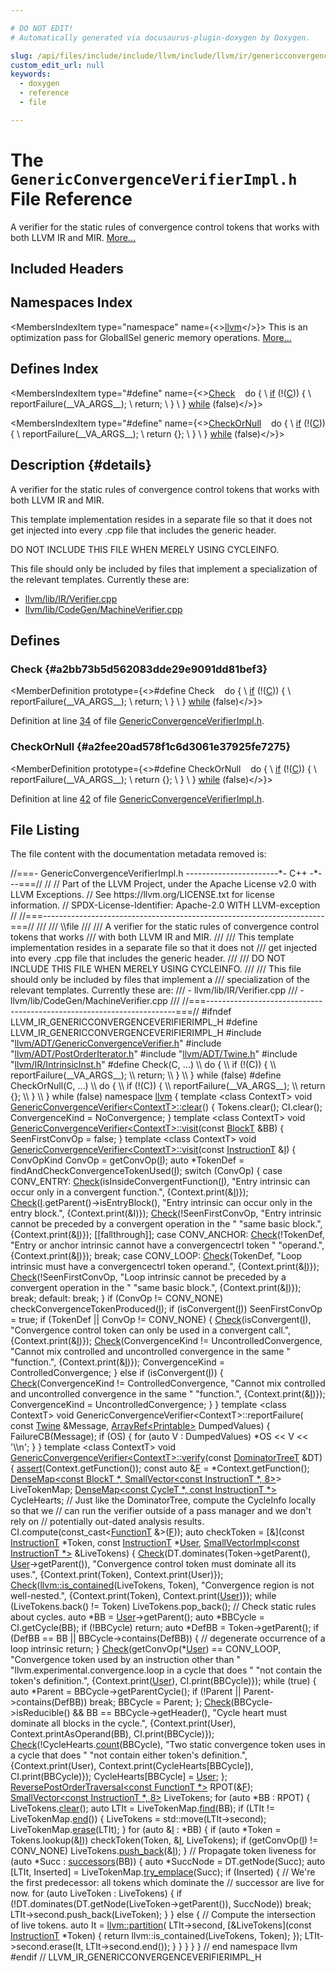 ```yaml
---

# DO NOT EDIT!
# Automatically generated via docusaurus-plugin-doxygen by Doxygen.

slug: /api/files/include/include/llvm/include/llvm/ir/genericconvergenceverifierimpl-h
custom_edit_url: null
keywords:
  - doxygen
  - reference
  - file

---
```





# The `GenericConvergenceVerifierImpl.h` File Reference

<DoxygenPage pluginConfig={pluginConfig}>

A verifier for the static rules of convergence control tokens that works with both LLVM IR and MIR. <a href="#details">More...</a>

## Included Headers

<IncludesList>
<IncludesListItem
  filePath="llvm/ADT/GenericConvergenceVerifier.h"
  permalink="/docs/api/files/include/include/llvm/include/llvm/adt/genericconvergenceverifier-h"
  isLocal="true" />
<IncludesListItem
  filePath="llvm/ADT/PostOrderIterator.h"
  permalink="/docs/api/files/include/include/llvm/include/llvm/adt/postorderiterator-h"
  isLocal="true" />
<IncludesListItem
  filePath="llvm/ADT/Twine.h"
  permalink="/docs/api/files/include/include/llvm/include/llvm/adt/twine-h"
  isLocal="true" />
<IncludesListItem
  filePath="llvm/IR/IntrinsicInst.h"
  permalink="/docs/api/files/include/include/llvm/include/llvm/ir/intrinsicinst-h"
  isLocal="true" />
</IncludesList>

## Namespaces Index

<MembersIndex>

<MembersIndexItem
  type="namespace"
  name={<><a href="/docs/api/namespaces/llvm">llvm</a></>}>
This is an optimization pass for GlobalISel generic memory operations. <a href="/docs/api/namespaces/llvm/#details">More...</a>
</MembersIndexItem>

</MembersIndex>

## Defines Index

<MembersIndex>

<MembersIndexItem
  type="#define"
  name={<><a href="#a2bb73b5d562083dde29e9091dd81bef3">Check</a>&nbsp;&nbsp;&nbsp;  do &#123;                                                                         \\
    <a href="/docs/api/files/lib/lib/passes/passbuilderbindings-cpp/#acdfbcf188e2d4a80837e89de2ccdffab">if</a> (!(<a href="/docs/api/files/lib/lib/ir/builtingcs-cpp/#a1960c14773241d6a238d2db593abe552">C</a>)) &#123;                                                                \\
      reportFailure(&#95;&#95;VA&#95;ARGS&#95;&#95;);                                              \\
      return;                                                                  \\
    &#125;                                                                          \\
  &#125; <a href="/docs/api/files/lib/lib/target/lib/target/nvptx/nvvmreflect-cpp/#a503c0214540e80733c0a0c53c067e6ee">while</a> (false)</>}>
</MembersIndexItem>

<MembersIndexItem
  type="#define"
  name={<><a href="#a2fee20ad578f1c6d3061e37925fe7275">CheckOrNull</a>&nbsp;&nbsp;&nbsp;  do &#123;                                                                         \\
    <a href="/docs/api/files/lib/lib/passes/passbuilderbindings-cpp/#acdfbcf188e2d4a80837e89de2ccdffab">if</a> (!(<a href="/docs/api/files/lib/lib/ir/builtingcs-cpp/#a1960c14773241d6a238d2db593abe552">C</a>)) &#123;                                                                \\
      reportFailure(&#95;&#95;VA&#95;ARGS&#95;&#95;);                                              \\
      return &#123;&#125;;                                                               \\
    &#125;                                                                          \\
  &#125; <a href="/docs/api/files/lib/lib/target/lib/target/nvptx/nvvmreflect-cpp/#a503c0214540e80733c0a0c53c067e6ee">while</a> (false)</>}>
</MembersIndexItem>

</MembersIndex>

## Description {#details}

A verifier for the static rules of convergence control tokens that works with both LLVM IR and MIR.

This template implementation resides in a separate file so that it does not get injected into every .cpp file that includes the generic header.

DO NOT INCLUDE THIS FILE WHEN MERELY USING CYCLEINFO.

This file should only be included by files that implement a specialization of the relevant templates. Currently these are:
<ul>
<li><a href="/docs/api/files/lib/lib/ir/verifier-cpp">llvm/lib/IR/Verifier.cpp</a></li>
<li><a href="/docs/api/files/lib/lib/codegen/machineverifier-cpp">llvm/lib/CodeGen/MachineVerifier.cpp</a></li>
</ul>

<SectionDefinition>

## Defines

### Check {#a2bb73b5d562083dde29e9091dd81bef3}

<MemberDefinition
  prototype={<>#define Check&nbsp;&nbsp;&nbsp;  do &#123;                                                                         \\
    <a href="/docs/api/files/lib/lib/passes/passbuilderbindings-cpp/#acdfbcf188e2d4a80837e89de2ccdffab">if</a> (!(<a href="/docs/api/files/lib/lib/ir/builtingcs-cpp/#a1960c14773241d6a238d2db593abe552">C</a>)) &#123;                                                                \\
      reportFailure(&#95;&#95;VA&#95;ARGS&#95;&#95;);                                              \\
      return;                                                                  \\
    &#125;                                                                          \\
  &#125; <a href="/docs/api/files/lib/lib/target/lib/target/nvptx/nvvmreflect-cpp/#a503c0214540e80733c0a0c53c067e6ee">while</a> (false)</>}>

Definition at line <a href="#l00034">34</a> of file <a href="/docs/api/files/include/include/llvm/include/llvm/ir/genericconvergenceverifierimpl-h">GenericConvergenceVerifierImpl.h</a>.
</MemberDefinition>

### CheckOrNull {#a2fee20ad578f1c6d3061e37925fe7275}

<MemberDefinition
  prototype={<>#define CheckOrNull&nbsp;&nbsp;&nbsp;  do &#123;                                                                         \\
    <a href="/docs/api/files/lib/lib/passes/passbuilderbindings-cpp/#acdfbcf188e2d4a80837e89de2ccdffab">if</a> (!(<a href="/docs/api/files/lib/lib/ir/builtingcs-cpp/#a1960c14773241d6a238d2db593abe552">C</a>)) &#123;                                                                \\
      reportFailure(&#95;&#95;VA&#95;ARGS&#95;&#95;);                                              \\
      return &#123;&#125;;                                                               \\
    &#125;                                                                          \\
  &#125; <a href="/docs/api/files/lib/lib/target/lib/target/nvptx/nvvmreflect-cpp/#a503c0214540e80733c0a0c53c067e6ee">while</a> (false)</>}>

Definition at line <a href="#l00042">42</a> of file <a href="/docs/api/files/include/include/llvm/include/llvm/ir/genericconvergenceverifierimpl-h">GenericConvergenceVerifierImpl.h</a>.
</MemberDefinition>

</SectionDefinition>

## File Listing

The file content with the documentation metadata removed is:

<ProgramListing>

<Link id="l00001" /><CodeLine lineNumber="1"><Highlight kind="comment">//===- GenericConvergenceVerifierImpl.h -----------------------&#42;- C++ -&#42;---===//</Highlight><Highlight kind="normal"></Highlight></CodeLine>
<Link id="l00002" /><CodeLine lineNumber="2"><Highlight kind="normal"></Highlight><Highlight kind="comment">//</Highlight><Highlight kind="normal"></Highlight></CodeLine>
<Link id="l00003" /><CodeLine lineNumber="3"><Highlight kind="normal"></Highlight><Highlight kind="comment">// Part of the LLVM Project, under the Apache License v2.0 with LLVM Exceptions.</Highlight><Highlight kind="normal"></Highlight></CodeLine>
<Link id="l00004" /><CodeLine lineNumber="4"><Highlight kind="normal"></Highlight><Highlight kind="comment">// See https://llvm.org/LICENSE.txt for license information.</Highlight><Highlight kind="normal"></Highlight></CodeLine>
<Link id="l00005" /><CodeLine lineNumber="5"><Highlight kind="normal"></Highlight><Highlight kind="comment">// SPDX-License-Identifier: Apache-2.0 WITH LLVM-exception</Highlight><Highlight kind="normal"></Highlight></CodeLine>
<Link id="l00006" /><CodeLine lineNumber="6"><Highlight kind="normal"></Highlight><Highlight kind="comment">//</Highlight><Highlight kind="normal"></Highlight></CodeLine>
<Link id="l00007" /><CodeLine lineNumber="7"><Highlight kind="normal"></Highlight><Highlight kind="comment">//===----------------------------------------------------------------------===//</Highlight><Highlight kind="comment"></Highlight></CodeLine>
<Link id="l00008" /><CodeLine lineNumber="8"><Highlight kind="comment">///</Highlight></CodeLine>
<Link id="l00009" /><CodeLine lineNumber="9"><Highlight kind="comment">/// \\file</Highlight></CodeLine>
<Link id="l00010" /><CodeLine lineNumber="10"><Highlight kind="comment">///</Highlight></CodeLine>
<Link id="l00011" /><CodeLine lineNumber="11"><Highlight kind="comment">/// A verifier for the static rules of convergence control tokens that works</Highlight></CodeLine>
<Link id="l00012" /><CodeLine lineNumber="12"><Highlight kind="comment">/// with both LLVM IR and MIR.</Highlight></CodeLine>
<Link id="l00013" /><CodeLine lineNumber="13"><Highlight kind="comment">///</Highlight></CodeLine>
<Link id="l00014" /><CodeLine lineNumber="14"><Highlight kind="comment">/// This template implementation resides in a separate file so that it does not</Highlight></CodeLine>
<Link id="l00015" /><CodeLine lineNumber="15"><Highlight kind="comment">/// get injected into every .cpp file that includes the generic header.</Highlight></CodeLine>
<Link id="l00016" /><CodeLine lineNumber="16"><Highlight kind="comment">///</Highlight></CodeLine>
<Link id="l00017" /><CodeLine lineNumber="17"><Highlight kind="comment">/// DO NOT INCLUDE THIS FILE WHEN MERELY USING CYCLEINFO.</Highlight></CodeLine>
<Link id="l00018" /><CodeLine lineNumber="18"><Highlight kind="comment">///</Highlight></CodeLine>
<Link id="l00019" /><CodeLine lineNumber="19"><Highlight kind="comment">/// This file should only be included by files that implement a</Highlight></CodeLine>
<Link id="l00020" /><CodeLine lineNumber="20"><Highlight kind="comment">/// specialization of the relevant templates. Currently these are:</Highlight></CodeLine>
<Link id="l00021" /><CodeLine lineNumber="21"><Highlight kind="comment">/// - llvm/lib/IR/Verifier.cpp</Highlight></CodeLine>
<Link id="l00022" /><CodeLine lineNumber="22"><Highlight kind="comment">/// - llvm/lib/CodeGen/MachineVerifier.cpp</Highlight></CodeLine>
<Link id="l00023" /><CodeLine lineNumber="23"><Highlight kind="comment">///</Highlight><Highlight kind="normal"></Highlight></CodeLine>
<Link id="l00024" /><CodeLine lineNumber="24"><Highlight kind="normal"></Highlight><Highlight kind="comment">//===----------------------------------------------------------------------===//</Highlight><Highlight kind="normal"></Highlight></CodeLine>
<Link id="l00025" /><CodeLine lineNumber="25"><Highlight kind="normal"></Highlight></CodeLine>
<Link id="l00026" /><CodeLine lineNumber="26"><Highlight kind="normal"></Highlight><Highlight kind="preprocessor">#ifndef LLVM&#95;IR&#95;GENERICCONVERGENCEVERIFIERIMPL&#95;H</Highlight><Highlight kind="normal"></Highlight></CodeLine>
<Link id="l00027" /><CodeLine lineNumber="27"><Highlight kind="normal"></Highlight><Highlight kind="preprocessor">#define LLVM&#95;IR&#95;GENERICCONVERGENCEVERIFIERIMPL&#95;H</Highlight><Highlight kind="normal"></Highlight></CodeLine>
<Link id="l00028" /><CodeLine lineNumber="28"><Highlight kind="normal"></Highlight></CodeLine>
<Link id="l00029" /><CodeLine lineNumber="29"><Highlight kind="normal"></Highlight><Highlight kind="preprocessor">#include &quot;<a href="/docs/api/files/include/include/llvm/include/llvm/adt/genericconvergenceverifier-h">llvm/ADT/GenericConvergenceVerifier.h</a>&quot;</Highlight><Highlight kind="normal"></Highlight></CodeLine>
<Link id="l00030" /><CodeLine lineNumber="30"><Highlight kind="normal"></Highlight><Highlight kind="preprocessor">#include &quot;<a href="/docs/api/files/include/include/llvm/include/llvm/adt/postorderiterator-h">llvm/ADT/PostOrderIterator.h</a>&quot;</Highlight><Highlight kind="normal"></Highlight></CodeLine>
<Link id="l00031" /><CodeLine lineNumber="31"><Highlight kind="normal"></Highlight><Highlight kind="preprocessor">#include &quot;<a href="/docs/api/files/include/include/llvm/include/llvm/adt/twine-h">llvm/ADT/Twine.h</a>&quot;</Highlight><Highlight kind="normal"></Highlight></CodeLine>
<Link id="l00032" /><CodeLine lineNumber="32"><Highlight kind="normal"></Highlight><Highlight kind="preprocessor">#include &quot;<a href="/docs/api/files/include/include/llvm/include/llvm/ir/intrinsicinst-h">llvm/IR/IntrinsicInst.h</a>&quot;</Highlight><Highlight kind="normal"></Highlight></CodeLine>
<Link id="l00033" /><CodeLine lineNumber="33"><Highlight kind="normal"></Highlight></CodeLine>
<Link id="l00034" /><CodeLine lineNumber="34" lineLink="#a2bb73b5d562083dde29e9091dd81bef3"><Highlight kind="normal"></Highlight><Highlight kind="preprocessor">#define Check(C, ...)                                                          \\</Highlight></CodeLine>
<Link id="l00035" /><CodeLine lineNumber="35"><Highlight kind="preprocessor">  do &#123;                                                                         \\</Highlight></CodeLine>
<Link id="l00036" /><CodeLine lineNumber="36"><Highlight kind="preprocessor">    if (!(C)) &#123;                                                                \\</Highlight></CodeLine>
<Link id="l00037" /><CodeLine lineNumber="37"><Highlight kind="preprocessor">      reportFailure(&#95;&#95;VA&#95;ARGS&#95;&#95;);                                              \\</Highlight></CodeLine>
<Link id="l00038" /><CodeLine lineNumber="38"><Highlight kind="preprocessor">      return;                                                                  \\</Highlight></CodeLine>
<Link id="l00039" /><CodeLine lineNumber="39"><Highlight kind="preprocessor">    &#125;                                                                          \\</Highlight></CodeLine>
<Link id="l00040" /><CodeLine lineNumber="40"><Highlight kind="preprocessor">  &#125; while (false)</Highlight><Highlight kind="normal"></Highlight></CodeLine>
<Link id="l00041" /><CodeLine lineNumber="41"><Highlight kind="normal"></Highlight></CodeLine>
<Link id="l00042" /><CodeLine lineNumber="42" lineLink="#a2fee20ad578f1c6d3061e37925fe7275"><Highlight kind="normal"></Highlight><Highlight kind="preprocessor">#define CheckOrNull(C, ...)                                                    \\</Highlight></CodeLine>
<Link id="l00043" /><CodeLine lineNumber="43"><Highlight kind="preprocessor">  do &#123;                                                                         \\</Highlight></CodeLine>
<Link id="l00044" /><CodeLine lineNumber="44"><Highlight kind="preprocessor">    if (!(C)) &#123;                                                                \\</Highlight></CodeLine>
<Link id="l00045" /><CodeLine lineNumber="45"><Highlight kind="preprocessor">      reportFailure(&#95;&#95;VA&#95;ARGS&#95;&#95;);                                              \\</Highlight></CodeLine>
<Link id="l00046" /><CodeLine lineNumber="46"><Highlight kind="preprocessor">      return &#123;&#125;;                                                               \\</Highlight></CodeLine>
<Link id="l00047" /><CodeLine lineNumber="47"><Highlight kind="preprocessor">    &#125;                                                                          \\</Highlight></CodeLine>
<Link id="l00048" /><CodeLine lineNumber="48"><Highlight kind="preprocessor">  &#125; while (false)</Highlight><Highlight kind="normal"></Highlight></CodeLine>
<Link id="l00049" /><CodeLine lineNumber="49"><Highlight kind="normal"></Highlight></CodeLine>
<Link id="l00050" /><CodeLine lineNumber="50"><Highlight kind="normal"></Highlight><Highlight kind="keyword">namespace </Highlight><Highlight kind="normal"><a href="/docs/api/namespaces/llvm">llvm</a> &#123;</Highlight></CodeLine>
<Link id="l00051" /><CodeLine lineNumber="51" lineLink="/docs/api/classes/llvm/genericconvergenceverifier/#ae9f8e59fb3ae365c4c016660a893dbc4"><Highlight kind="normal"></Highlight><Highlight kind="keyword">template</Highlight><Highlight kind="normal"> &lt;</Highlight><Highlight kind="keyword">class</Highlight><Highlight kind="normal"> ContextT&gt; </Highlight><Highlight kind="keywordtype">void</Highlight><Highlight kind="normal"> <a href="/docs/api/classes/llvm/genericconvergenceverifier/#ae9f8e59fb3ae365c4c016660a893dbc4">GenericConvergenceVerifier&lt;ContextT&gt;::clear</a>() &#123;</Highlight></CodeLine>
<Link id="l00052" /><CodeLine lineNumber="52"><Highlight kind="normal">  Tokens.clear();</Highlight></CodeLine>
<Link id="l00053" /><CodeLine lineNumber="53"><Highlight kind="normal">  CI.clear();</Highlight></CodeLine>
<Link id="l00054" /><CodeLine lineNumber="54"><Highlight kind="normal">  ConvergenceKind = NoConvergence;</Highlight></CodeLine>
<Link id="l00055" /><CodeLine lineNumber="55"><Highlight kind="normal">&#125;</Highlight></CodeLine>
<Link id="l00056" /><CodeLine lineNumber="56"><Highlight kind="normal"></Highlight></CodeLine>
<Link id="l00057" /><CodeLine lineNumber="57"><Highlight kind="normal"></Highlight><Highlight kind="keyword">template</Highlight><Highlight kind="normal"> &lt;</Highlight><Highlight kind="keyword">class</Highlight><Highlight kind="normal"> ContextT&gt;</Highlight></CodeLine>
<Link id="l00058" /><CodeLine lineNumber="58" lineLink="/docs/api/classes/llvm/genericconvergenceverifier/#ac0b5a1f3e83cf95798dc939ba51d4fe4"><Highlight kind="normal"></Highlight><Highlight kind="keywordtype">void</Highlight><Highlight kind="normal"> <a href="/docs/api/classes/llvm/genericconvergenceverifier/#ac0b5a1f3e83cf95798dc939ba51d4fe4">GenericConvergenceVerifier&lt;ContextT&gt;::visit</a>(</Highlight><Highlight kind="keyword">const</Highlight><Highlight kind="normal"> <a href="/docs/api/classes/llvm/genericconvergenceverifier/#a40c82b0838b9735f74113deb97536f44">BlockT</a> &amp;BB) &#123;</Highlight></CodeLine>
<Link id="l00059" /><CodeLine lineNumber="59"><Highlight kind="normal">  SeenFirstConvOp = </Highlight><Highlight kind="keyword">false</Highlight><Highlight kind="normal">;</Highlight></CodeLine>
<Link id="l00060" /><CodeLine lineNumber="60"><Highlight kind="normal">&#125;</Highlight></CodeLine>
<Link id="l00061" /><CodeLine lineNumber="61"><Highlight kind="normal"></Highlight></CodeLine>
<Link id="l00062" /><CodeLine lineNumber="62"><Highlight kind="normal"></Highlight><Highlight kind="keyword">template</Highlight><Highlight kind="normal"> &lt;</Highlight><Highlight kind="keyword">class</Highlight><Highlight kind="normal"> ContextT&gt;</Highlight></CodeLine>
<Link id="l00063" /><CodeLine lineNumber="63" lineLink="/docs/api/classes/llvm/genericconvergenceverifier/#ac7c809ed5719c60771ad3a8b6531eb70"><Highlight kind="normal"></Highlight><Highlight kind="keywordtype">void</Highlight><Highlight kind="normal"> <a href="/docs/api/classes/llvm/genericconvergenceverifier/#ac0b5a1f3e83cf95798dc939ba51d4fe4">GenericConvergenceVerifier&lt;ContextT&gt;::visit</a>(</Highlight><Highlight kind="keyword">const</Highlight><Highlight kind="normal"> <a href="/docs/api/classes/llvm/genericconvergenceverifier/#a0ea0ad7fef4739e0c788e5122c5e1448">InstructionT</a> &amp;<a href="/docs/api/files/lib/lib/support/md5-cpp/#ac0eafdc9ee161b71e7af98af736952fd">I</a>) &#123;</Highlight></CodeLine>
<Link id="l00064" /><CodeLine lineNumber="64"><Highlight kind="normal">  ConvOpKind ConvOp = getConvOp(<a href="/docs/api/files/lib/lib/support/md5-cpp/#ac0eafdc9ee161b71e7af98af736952fd">I</a>);</Highlight></CodeLine>
<Link id="l00065" /><CodeLine lineNumber="65"><Highlight kind="normal"></Highlight></CodeLine>
<Link id="l00066" /><CodeLine lineNumber="66"><Highlight kind="normal">  </Highlight><Highlight kind="keyword">auto</Highlight><Highlight kind="normal"> &#42;TokenDef = findAndCheckConvergenceTokenUsed(<a href="/docs/api/files/lib/lib/support/md5-cpp/#ac0eafdc9ee161b71e7af98af736952fd">I</a>);</Highlight></CodeLine>
<Link id="l00067" /><CodeLine lineNumber="67"><Highlight kind="normal">  </Highlight><Highlight kind="keywordflow">switch</Highlight><Highlight kind="normal"> (ConvOp) &#123;</Highlight></CodeLine>
<Link id="l00068" /><CodeLine lineNumber="68"><Highlight kind="normal">  </Highlight><Highlight kind="keywordflow">case</Highlight><Highlight kind="normal"> CONV&#95;ENTRY:</Highlight></CodeLine>
<Link id="l00069" /><CodeLine lineNumber="69"><Highlight kind="normal">    <a href="/docs/api/namespaces/llvm/check">Check</a>(isInsideConvergentFunction(<a href="/docs/api/files/lib/lib/support/md5-cpp/#ac0eafdc9ee161b71e7af98af736952fd">I</a>),</Highlight></CodeLine>
<Link id="l00070" /><CodeLine lineNumber="70"><Highlight kind="normal">          </Highlight><Highlight kind="stringliteral">&quot;Entry intrinsic can occur only in a convergent function.&quot;</Highlight><Highlight kind="normal">,</Highlight></CodeLine>
<Link id="l00071" /><CodeLine lineNumber="71"><Highlight kind="normal">          &#123;Context.print(&amp;<a href="/docs/api/files/lib/lib/support/md5-cpp/#ac0eafdc9ee161b71e7af98af736952fd">I</a>)&#125;);</Highlight></CodeLine>
<Link id="l00072" /><CodeLine lineNumber="72"><Highlight kind="normal">    <a href="/docs/api/namespaces/llvm/check">Check</a>(<a href="/docs/api/files/lib/lib/support/md5-cpp/#ac0eafdc9ee161b71e7af98af736952fd">I</a>.getParent()-&gt;isEntryBlock(),</Highlight></CodeLine>
<Link id="l00073" /><CodeLine lineNumber="73"><Highlight kind="normal">          </Highlight><Highlight kind="stringliteral">&quot;Entry intrinsic can occur only in the entry block.&quot;</Highlight><Highlight kind="normal">,</Highlight></CodeLine>
<Link id="l00074" /><CodeLine lineNumber="74"><Highlight kind="normal">          &#123;Context.print(&amp;I)&#125;);</Highlight></CodeLine>
<Link id="l00075" /><CodeLine lineNumber="75"><Highlight kind="normal">    <a href="/docs/api/namespaces/llvm/check">Check</a>(!SeenFirstConvOp,</Highlight></CodeLine>
<Link id="l00076" /><CodeLine lineNumber="76"><Highlight kind="normal">          </Highlight><Highlight kind="stringliteral">&quot;Entry intrinsic cannot be preceded by a convergent operation in the &quot;</Highlight><Highlight kind="normal"></Highlight></CodeLine>
<Link id="l00077" /><CodeLine lineNumber="77"><Highlight kind="normal">          </Highlight><Highlight kind="stringliteral">&quot;same basic block.&quot;</Highlight><Highlight kind="normal">,</Highlight></CodeLine>
<Link id="l00078" /><CodeLine lineNumber="78"><Highlight kind="normal">          &#123;Context.print(&amp;<a href="/docs/api/files/lib/lib/support/md5-cpp/#ac0eafdc9ee161b71e7af98af736952fd">I</a>)&#125;);</Highlight></CodeLine>
<Link id="l00079" /><CodeLine lineNumber="79"><Highlight kind="normal">    &#91;&#91;fallthrough&#93;&#93;;</Highlight></CodeLine>
<Link id="l00080" /><CodeLine lineNumber="80"><Highlight kind="normal">  </Highlight><Highlight kind="keywordflow">case</Highlight><Highlight kind="normal"> CONV&#95;ANCHOR:</Highlight></CodeLine>
<Link id="l00081" /><CodeLine lineNumber="81"><Highlight kind="normal">    <a href="/docs/api/namespaces/llvm/check">Check</a>(!TokenDef,</Highlight></CodeLine>
<Link id="l00082" /><CodeLine lineNumber="82"><Highlight kind="normal">          </Highlight><Highlight kind="stringliteral">&quot;Entry or anchor intrinsic cannot have a convergencectrl token &quot;</Highlight><Highlight kind="normal"></Highlight></CodeLine>
<Link id="l00083" /><CodeLine lineNumber="83"><Highlight kind="normal">          </Highlight><Highlight kind="stringliteral">&quot;operand.&quot;</Highlight><Highlight kind="normal">,</Highlight></CodeLine>
<Link id="l00084" /><CodeLine lineNumber="84"><Highlight kind="normal">          &#123;Context.print(&amp;<a href="/docs/api/files/lib/lib/support/md5-cpp/#ac0eafdc9ee161b71e7af98af736952fd">I</a>)&#125;);</Highlight></CodeLine>
<Link id="l00085" /><CodeLine lineNumber="85"><Highlight kind="normal">    </Highlight><Highlight kind="keywordflow">break</Highlight><Highlight kind="normal">;</Highlight></CodeLine>
<Link id="l00086" /><CodeLine lineNumber="86"><Highlight kind="normal">  </Highlight><Highlight kind="keywordflow">case</Highlight><Highlight kind="normal"> CONV&#95;LOOP:</Highlight></CodeLine>
<Link id="l00087" /><CodeLine lineNumber="87"><Highlight kind="normal">    <a href="/docs/api/namespaces/llvm/check">Check</a>(TokenDef, </Highlight><Highlight kind="stringliteral">&quot;Loop intrinsic must have a convergencectrl token operand.&quot;</Highlight><Highlight kind="normal">,</Highlight></CodeLine>
<Link id="l00088" /><CodeLine lineNumber="88"><Highlight kind="normal">          &#123;Context.print(&amp;<a href="/docs/api/files/lib/lib/support/md5-cpp/#ac0eafdc9ee161b71e7af98af736952fd">I</a>)&#125;);</Highlight></CodeLine>
<Link id="l00089" /><CodeLine lineNumber="89"><Highlight kind="normal">    <a href="/docs/api/namespaces/llvm/check">Check</a>(!SeenFirstConvOp,</Highlight></CodeLine>
<Link id="l00090" /><CodeLine lineNumber="90"><Highlight kind="normal">          </Highlight><Highlight kind="stringliteral">&quot;Loop intrinsic cannot be preceded by a convergent operation in the &quot;</Highlight><Highlight kind="normal"></Highlight></CodeLine>
<Link id="l00091" /><CodeLine lineNumber="91"><Highlight kind="normal">          </Highlight><Highlight kind="stringliteral">&quot;same basic block.&quot;</Highlight><Highlight kind="normal">,</Highlight></CodeLine>
<Link id="l00092" /><CodeLine lineNumber="92"><Highlight kind="normal">          &#123;Context.print(&amp;<a href="/docs/api/files/lib/lib/support/md5-cpp/#ac0eafdc9ee161b71e7af98af736952fd">I</a>)&#125;);</Highlight></CodeLine>
<Link id="l00093" /><CodeLine lineNumber="93"><Highlight kind="normal">    </Highlight><Highlight kind="keywordflow">break</Highlight><Highlight kind="normal">;</Highlight></CodeLine>
<Link id="l00094" /><CodeLine lineNumber="94"><Highlight kind="normal">  </Highlight><Highlight kind="keywordflow">default</Highlight><Highlight kind="normal">:</Highlight></CodeLine>
<Link id="l00095" /><CodeLine lineNumber="95"><Highlight kind="normal">    </Highlight><Highlight kind="keywordflow">break</Highlight><Highlight kind="normal">;</Highlight></CodeLine>
<Link id="l00096" /><CodeLine lineNumber="96"><Highlight kind="normal">  &#125;</Highlight></CodeLine>
<Link id="l00097" /><CodeLine lineNumber="97"><Highlight kind="normal"></Highlight></CodeLine>
<Link id="l00098" /><CodeLine lineNumber="98"><Highlight kind="normal">  </Highlight><Highlight kind="keywordflow">if</Highlight><Highlight kind="normal"> (ConvOp != CONV&#95;NONE)</Highlight></CodeLine>
<Link id="l00099" /><CodeLine lineNumber="99"><Highlight kind="normal">    checkConvergenceTokenProduced(<a href="/docs/api/files/lib/lib/support/md5-cpp/#ac0eafdc9ee161b71e7af98af736952fd">I</a>);</Highlight></CodeLine>
<Link id="l00100" /><CodeLine lineNumber="100"><Highlight kind="normal"></Highlight></CodeLine>
<Link id="l00101" /><CodeLine lineNumber="101"><Highlight kind="normal">  </Highlight><Highlight kind="keywordflow">if</Highlight><Highlight kind="normal"> (isConvergent(<a href="/docs/api/files/lib/lib/support/md5-cpp/#ac0eafdc9ee161b71e7af98af736952fd">I</a>))</Highlight></CodeLine>
<Link id="l00102" /><CodeLine lineNumber="102"><Highlight kind="normal">    SeenFirstConvOp = </Highlight><Highlight kind="keyword">true</Highlight><Highlight kind="normal">;</Highlight></CodeLine>
<Link id="l00103" /><CodeLine lineNumber="103"><Highlight kind="normal"></Highlight></CodeLine>
<Link id="l00104" /><CodeLine lineNumber="104"><Highlight kind="normal">  </Highlight><Highlight kind="keywordflow">if</Highlight><Highlight kind="normal"> (TokenDef || ConvOp != CONV&#95;NONE) &#123;</Highlight></CodeLine>
<Link id="l00105" /><CodeLine lineNumber="105"><Highlight kind="normal">    <a href="/docs/api/namespaces/llvm/check">Check</a>(isConvergent(<a href="/docs/api/files/lib/lib/support/md5-cpp/#ac0eafdc9ee161b71e7af98af736952fd">I</a>),</Highlight></CodeLine>
<Link id="l00106" /><CodeLine lineNumber="106"><Highlight kind="normal">          </Highlight><Highlight kind="stringliteral">&quot;Convergence control token can only be used in a convergent call.&quot;</Highlight><Highlight kind="normal">,</Highlight></CodeLine>
<Link id="l00107" /><CodeLine lineNumber="107"><Highlight kind="normal">          &#123;Context.print(&amp;<a href="/docs/api/files/lib/lib/support/md5-cpp/#ac0eafdc9ee161b71e7af98af736952fd">I</a>)&#125;);</Highlight></CodeLine>
<Link id="l00108" /><CodeLine lineNumber="108"><Highlight kind="normal">    <a href="/docs/api/namespaces/llvm/check">Check</a>(ConvergenceKind != UncontrolledConvergence,</Highlight></CodeLine>
<Link id="l00109" /><CodeLine lineNumber="109"><Highlight kind="normal">          </Highlight><Highlight kind="stringliteral">&quot;Cannot mix controlled and uncontrolled convergence in the same &quot;</Highlight><Highlight kind="normal"></Highlight></CodeLine>
<Link id="l00110" /><CodeLine lineNumber="110"><Highlight kind="normal">          </Highlight><Highlight kind="stringliteral">&quot;function.&quot;</Highlight><Highlight kind="normal">,</Highlight></CodeLine>
<Link id="l00111" /><CodeLine lineNumber="111"><Highlight kind="normal">          &#123;Context.print(&amp;<a href="/docs/api/files/lib/lib/support/md5-cpp/#ac0eafdc9ee161b71e7af98af736952fd">I</a>)&#125;);</Highlight></CodeLine>
<Link id="l00112" /><CodeLine lineNumber="112"><Highlight kind="normal">    ConvergenceKind = ControlledConvergence;</Highlight></CodeLine>
<Link id="l00113" /><CodeLine lineNumber="113"><Highlight kind="normal">  &#125; </Highlight><Highlight kind="keywordflow">else</Highlight><Highlight kind="normal"> </Highlight><Highlight kind="keywordflow">if</Highlight><Highlight kind="normal"> (isConvergent(<a href="/docs/api/files/lib/lib/support/md5-cpp/#ac0eafdc9ee161b71e7af98af736952fd">I</a>)) &#123;</Highlight></CodeLine>
<Link id="l00114" /><CodeLine lineNumber="114"><Highlight kind="normal">    <a href="/docs/api/namespaces/llvm/check">Check</a>(ConvergenceKind != ControlledConvergence,</Highlight></CodeLine>
<Link id="l00115" /><CodeLine lineNumber="115"><Highlight kind="normal">          </Highlight><Highlight kind="stringliteral">&quot;Cannot mix controlled and uncontrolled convergence in the same &quot;</Highlight><Highlight kind="normal"></Highlight></CodeLine>
<Link id="l00116" /><CodeLine lineNumber="116"><Highlight kind="normal">          </Highlight><Highlight kind="stringliteral">&quot;function.&quot;</Highlight><Highlight kind="normal">,</Highlight></CodeLine>
<Link id="l00117" /><CodeLine lineNumber="117"><Highlight kind="normal">          &#123;Context.print(&amp;<a href="/docs/api/files/lib/lib/support/md5-cpp/#ac0eafdc9ee161b71e7af98af736952fd">I</a>)&#125;);</Highlight></CodeLine>
<Link id="l00118" /><CodeLine lineNumber="118"><Highlight kind="normal">    ConvergenceKind = UncontrolledConvergence;</Highlight></CodeLine>
<Link id="l00119" /><CodeLine lineNumber="119"><Highlight kind="normal">  &#125;</Highlight></CodeLine>
<Link id="l00120" /><CodeLine lineNumber="120"><Highlight kind="normal">&#125;</Highlight></CodeLine>
<Link id="l00121" /><CodeLine lineNumber="121"><Highlight kind="normal"></Highlight></CodeLine>
<Link id="l00122" /><CodeLine lineNumber="122"><Highlight kind="normal"></Highlight><Highlight kind="keyword">template</Highlight><Highlight kind="normal"> &lt;</Highlight><Highlight kind="keyword">class</Highlight><Highlight kind="normal"> ContextT&gt;</Highlight></CodeLine>
<Link id="l00123" /><CodeLine lineNumber="123"><Highlight kind="normal"></Highlight><Highlight kind="keywordtype">void</Highlight><Highlight kind="normal"> GenericConvergenceVerifier&lt;ContextT&gt;::reportFailure(</Highlight></CodeLine>
<Link id="l00124" /><CodeLine lineNumber="124"><Highlight kind="normal">    </Highlight><Highlight kind="keyword">const</Highlight><Highlight kind="normal"> <a href="/docs/api/classes/llvm/twine">Twine</a> &amp;Message, <a href="/docs/api/classes/llvm/arrayref">ArrayRef&lt;Printable&gt;</a> DumpedValues) &#123;</Highlight></CodeLine>
<Link id="l00125" /><CodeLine lineNumber="125"><Highlight kind="normal">  FailureCB(Message);</Highlight></CodeLine>
<Link id="l00126" /><CodeLine lineNumber="126"><Highlight kind="normal">  </Highlight><Highlight kind="keywordflow">if</Highlight><Highlight kind="normal"> (OS) &#123;</Highlight></CodeLine>
<Link id="l00127" /><CodeLine lineNumber="127"><Highlight kind="normal">    </Highlight><Highlight kind="keywordflow">for</Highlight><Highlight kind="normal"> (</Highlight><Highlight kind="keyword">auto</Highlight><Highlight kind="normal"> V : DumpedValues)</Highlight></CodeLine>
<Link id="l00128" /><CodeLine lineNumber="128"><Highlight kind="normal">      &#42;OS &lt;&lt; V &lt;&lt; </Highlight><Highlight kind="charliteral">&#39;\\n&#39;</Highlight><Highlight kind="normal">;</Highlight></CodeLine>
<Link id="l00129" /><CodeLine lineNumber="129"><Highlight kind="normal">  &#125;</Highlight></CodeLine>
<Link id="l00130" /><CodeLine lineNumber="130"><Highlight kind="normal">&#125;</Highlight></CodeLine>
<Link id="l00131" /><CodeLine lineNumber="131"><Highlight kind="normal"></Highlight></CodeLine>
<Link id="l00132" /><CodeLine lineNumber="132"><Highlight kind="normal"></Highlight><Highlight kind="keyword">template</Highlight><Highlight kind="normal"> &lt;</Highlight><Highlight kind="keyword">class</Highlight><Highlight kind="normal"> ContextT&gt;</Highlight></CodeLine>
<Link id="l00133" /><CodeLine lineNumber="133" lineLink="/docs/api/classes/llvm/genericconvergenceverifier/#aa4780afea204d004b4ce95dd76dbca7f"><Highlight kind="normal"></Highlight><Highlight kind="keywordtype">void</Highlight><Highlight kind="normal"> <a href="/docs/api/classes/llvm/genericconvergenceverifier/#aa4780afea204d004b4ce95dd76dbca7f">GenericConvergenceVerifier&lt;ContextT&gt;::verify</a>(</Highlight><Highlight kind="keyword">const</Highlight><Highlight kind="normal"> <a href="/docs/api/classes/llvm/genericconvergenceverifier/#a100024edbe43ce10b4d5897406e8be92">DominatorTreeT</a> &amp;DT) &#123;</Highlight></CodeLine>
<Link id="l00134" /><CodeLine lineNumber="134"><Highlight kind="normal">  <a href="/docs/api/files/lib/lib/target/lib/target/amdgpu/silowercontrolflow-cpp/#a4868c5d81c5ccc98c47aeab6244346a0">assert</a>(Context.getFunction());</Highlight></CodeLine>
<Link id="l00135" /><CodeLine lineNumber="135"><Highlight kind="normal">  </Highlight><Highlight kind="keyword">const</Highlight><Highlight kind="normal"> </Highlight><Highlight kind="keyword">auto</Highlight><Highlight kind="normal"> &amp;<a href="/docs/api/files/lib/lib/support/md5-cpp/#a96d73bbd7af15cb1fc38c3f4a3bd82e9">F</a> = &#42;Context.getFunction();</Highlight></CodeLine>
<Link id="l00136" /><CodeLine lineNumber="136"><Highlight kind="normal"></Highlight></CodeLine>
<Link id="l00137" /><CodeLine lineNumber="137"><Highlight kind="normal">  <a href="/docs/api/classes/llvm/densemap">DenseMap&lt;const BlockT &#42;, SmallVector&lt;const InstructionT &#42;, 8&gt;</a>&gt; LiveTokenMap;</Highlight></CodeLine>
<Link id="l00138" /><CodeLine lineNumber="138"><Highlight kind="normal">  <a href="/docs/api/classes/llvm/densemap">DenseMap&lt;const CycleT &#42;, const InstructionT &#42;&gt;</a> CycleHearts;</Highlight></CodeLine>
<Link id="l00139" /><CodeLine lineNumber="139"><Highlight kind="normal"></Highlight></CodeLine>
<Link id="l00140" /><CodeLine lineNumber="140"><Highlight kind="normal">  </Highlight><Highlight kind="comment">// Just like the DominatorTree, compute the CycleInfo locally so that we</Highlight><Highlight kind="normal"></Highlight></CodeLine>
<Link id="l00141" /><CodeLine lineNumber="141"><Highlight kind="normal">  </Highlight><Highlight kind="comment">// can run the verifier outside of a pass manager and we don&#39;t rely on</Highlight><Highlight kind="normal"></Highlight></CodeLine>
<Link id="l00142" /><CodeLine lineNumber="142"><Highlight kind="normal">  </Highlight><Highlight kind="comment">// potentially out-dated analysis results.</Highlight><Highlight kind="normal"></Highlight></CodeLine>
<Link id="l00143" /><CodeLine lineNumber="143"><Highlight kind="normal">  CI.compute(</Highlight><Highlight kind="keyword">const&#95;cast&lt;</Highlight><Highlight kind="normal"><a href="/docs/api/classes/llvm/genericconvergenceverifier/#a934c31f0eea274fcc8f52665b90ab592">FunctionT</a> &amp;</Highlight><Highlight kind="keyword">&gt;</Highlight><Highlight kind="normal">(<a href="/docs/api/files/lib/lib/support/md5-cpp/#a96d73bbd7af15cb1fc38c3f4a3bd82e9">F</a>));</Highlight></CodeLine>
<Link id="l00144" /><CodeLine lineNumber="144"><Highlight kind="normal"></Highlight></CodeLine>
<Link id="l00145" /><CodeLine lineNumber="145"><Highlight kind="normal">  </Highlight><Highlight kind="keyword">auto</Highlight><Highlight kind="normal"> checkToken = &#91;&amp;&#93;(</Highlight><Highlight kind="keyword">const</Highlight><Highlight kind="normal"> <a href="/docs/api/classes/llvm/genericconvergenceverifier/#a0ea0ad7fef4739e0c788e5122c5e1448">InstructionT</a> &#42;Token, </Highlight><Highlight kind="keyword">const</Highlight><Highlight kind="normal"> <a href="/docs/api/classes/llvm/genericconvergenceverifier/#a0ea0ad7fef4739e0c788e5122c5e1448">InstructionT</a> &#42;<a href="/docs/api/classes/llvm/user">User</a>,</Highlight></CodeLine>
<Link id="l00146" /><CodeLine lineNumber="146"><Highlight kind="normal">                        <a href="/docs/api/classes/llvm/smallvectorimpl">SmallVectorImpl&lt;const InstructionT &#42;&gt;</a> &amp;LiveTokens) &#123;</Highlight></CodeLine>
<Link id="l00147" /><CodeLine lineNumber="147"><Highlight kind="normal">    <a href="/docs/api/namespaces/llvm/check">Check</a>(DT.dominates(Token-&gt;getParent(), <a href="/docs/api/classes/llvm/user">User</a>-&gt;getParent()),</Highlight></CodeLine>
<Link id="l00148" /><CodeLine lineNumber="148"><Highlight kind="normal">          </Highlight><Highlight kind="stringliteral">&quot;Convergence control token must dominate all its uses.&quot;</Highlight><Highlight kind="normal">,</Highlight></CodeLine>
<Link id="l00149" /><CodeLine lineNumber="149"><Highlight kind="normal">          &#123;Context.print(Token), Context.print(User)&#125;);</Highlight></CodeLine>
<Link id="l00150" /><CodeLine lineNumber="150"><Highlight kind="normal"></Highlight></CodeLine>
<Link id="l00151" /><CodeLine lineNumber="151"><Highlight kind="normal">    <a href="/docs/api/namespaces/llvm/check">Check</a>(<a href="/docs/api/namespaces/llvm/#acd1cd968cb420c82d70926920fcdc7d7">llvm::is&#95;contained</a>(LiveTokens, Token),</Highlight></CodeLine>
<Link id="l00152" /><CodeLine lineNumber="152"><Highlight kind="normal">          </Highlight><Highlight kind="stringliteral">&quot;Convergence region is not well-nested.&quot;</Highlight><Highlight kind="normal">,</Highlight></CodeLine>
<Link id="l00153" /><CodeLine lineNumber="153"><Highlight kind="normal">          &#123;Context.print(Token), Context.print(<a href="/docs/api/classes/llvm/user">User</a>)&#125;);</Highlight></CodeLine>
<Link id="l00154" /><CodeLine lineNumber="154"><Highlight kind="normal">    </Highlight><Highlight kind="keywordflow">while</Highlight><Highlight kind="normal"> (LiveTokens.back() != Token)</Highlight></CodeLine>
<Link id="l00155" /><CodeLine lineNumber="155"><Highlight kind="normal">      LiveTokens.pop&#95;back();</Highlight></CodeLine>
<Link id="l00156" /><CodeLine lineNumber="156"><Highlight kind="normal"></Highlight></CodeLine>
<Link id="l00157" /><CodeLine lineNumber="157"><Highlight kind="normal">    </Highlight><Highlight kind="comment">// Check static rules about cycles.</Highlight><Highlight kind="normal"></Highlight></CodeLine>
<Link id="l00158" /><CodeLine lineNumber="158"><Highlight kind="normal">    </Highlight><Highlight kind="keyword">auto</Highlight><Highlight kind="normal"> &#42;BB = <a href="/docs/api/classes/llvm/user">User</a>-&gt;getParent();</Highlight></CodeLine>
<Link id="l00159" /><CodeLine lineNumber="159"><Highlight kind="normal">    </Highlight><Highlight kind="keyword">auto</Highlight><Highlight kind="normal"> &#42;BBCycle = CI.getCycle(BB);</Highlight></CodeLine>
<Link id="l00160" /><CodeLine lineNumber="160"><Highlight kind="normal">    </Highlight><Highlight kind="keywordflow">if</Highlight><Highlight kind="normal"> (!BBCycle)</Highlight></CodeLine>
<Link id="l00161" /><CodeLine lineNumber="161"><Highlight kind="normal">      </Highlight><Highlight kind="keywordflow">return</Highlight><Highlight kind="normal">;</Highlight></CodeLine>
<Link id="l00162" /><CodeLine lineNumber="162"><Highlight kind="normal"></Highlight></CodeLine>
<Link id="l00163" /><CodeLine lineNumber="163"><Highlight kind="normal">    </Highlight><Highlight kind="keyword">auto</Highlight><Highlight kind="normal"> &#42;DefBB = Token-&gt;getParent();</Highlight></CodeLine>
<Link id="l00164" /><CodeLine lineNumber="164"><Highlight kind="normal">    </Highlight><Highlight kind="keywordflow">if</Highlight><Highlight kind="normal"> (DefBB == BB || BBCycle-&gt;contains(DefBB)) &#123;</Highlight></CodeLine>
<Link id="l00165" /><CodeLine lineNumber="165"><Highlight kind="normal">      </Highlight><Highlight kind="comment">// degenerate occurrence of a loop intrinsic</Highlight><Highlight kind="normal"></Highlight></CodeLine>
<Link id="l00166" /><CodeLine lineNumber="166"><Highlight kind="normal">      </Highlight><Highlight kind="keywordflow">return</Highlight><Highlight kind="normal">;</Highlight></CodeLine>
<Link id="l00167" /><CodeLine lineNumber="167"><Highlight kind="normal">    &#125;</Highlight></CodeLine>
<Link id="l00168" /><CodeLine lineNumber="168"><Highlight kind="normal"></Highlight></CodeLine>
<Link id="l00169" /><CodeLine lineNumber="169"><Highlight kind="normal">    <a href="/docs/api/namespaces/llvm/check">Check</a>(getConvOp(&#42;<a href="/docs/api/classes/llvm/user">User</a>) == CONV&#95;LOOP,</Highlight></CodeLine>
<Link id="l00170" /><CodeLine lineNumber="170"><Highlight kind="normal">          </Highlight><Highlight kind="stringliteral">&quot;Convergence token used by an instruction other than &quot;</Highlight><Highlight kind="normal"></Highlight></CodeLine>
<Link id="l00171" /><CodeLine lineNumber="171"><Highlight kind="normal">          </Highlight><Highlight kind="stringliteral">&quot;llvm.experimental.convergence.loop in a cycle that does &quot;</Highlight><Highlight kind="normal"></Highlight></CodeLine>
<Link id="l00172" /><CodeLine lineNumber="172"><Highlight kind="normal">          </Highlight><Highlight kind="stringliteral">&quot;not contain the token&#39;s definition.&quot;</Highlight><Highlight kind="normal">,</Highlight></CodeLine>
<Link id="l00173" /><CodeLine lineNumber="173"><Highlight kind="normal">          &#123;Context.print(<a href="/docs/api/classes/llvm/user">User</a>), CI.print(BBCycle)&#125;);</Highlight></CodeLine>
<Link id="l00174" /><CodeLine lineNumber="174"><Highlight kind="normal"></Highlight></CodeLine>
<Link id="l00175" /><CodeLine lineNumber="175"><Highlight kind="normal">    </Highlight><Highlight kind="keywordflow">while</Highlight><Highlight kind="normal"> (</Highlight><Highlight kind="keyword">true</Highlight><Highlight kind="normal">) &#123;</Highlight></CodeLine>
<Link id="l00176" /><CodeLine lineNumber="176"><Highlight kind="normal">      </Highlight><Highlight kind="keyword">auto</Highlight><Highlight kind="normal"> &#42;Parent = BBCycle-&gt;getParentCycle();</Highlight></CodeLine>
<Link id="l00177" /><CodeLine lineNumber="177"><Highlight kind="normal">      </Highlight><Highlight kind="keywordflow">if</Highlight><Highlight kind="normal"> (!Parent || Parent-&gt;contains(DefBB))</Highlight></CodeLine>
<Link id="l00178" /><CodeLine lineNumber="178"><Highlight kind="normal">        </Highlight><Highlight kind="keywordflow">break</Highlight><Highlight kind="normal">;</Highlight></CodeLine>
<Link id="l00179" /><CodeLine lineNumber="179"><Highlight kind="normal">      BBCycle = Parent;</Highlight></CodeLine>
<Link id="l00180" /><CodeLine lineNumber="180"><Highlight kind="normal">    &#125;;</Highlight></CodeLine>
<Link id="l00181" /><CodeLine lineNumber="181"><Highlight kind="normal"></Highlight></CodeLine>
<Link id="l00182" /><CodeLine lineNumber="182"><Highlight kind="normal">    <a href="/docs/api/namespaces/llvm/check">Check</a>(BBCycle-&gt;isReducible() &amp;&amp; BB == BBCycle-&gt;getHeader(),</Highlight></CodeLine>
<Link id="l00183" /><CodeLine lineNumber="183"><Highlight kind="normal">          </Highlight><Highlight kind="stringliteral">&quot;Cycle heart must dominate all blocks in the cycle.&quot;</Highlight><Highlight kind="normal">,</Highlight></CodeLine>
<Link id="l00184" /><CodeLine lineNumber="184"><Highlight kind="normal">          &#123;Context.print(User), Context.printAsOperand(BB), CI.print(BBCycle)&#125;);</Highlight></CodeLine>
<Link id="l00185" /><CodeLine lineNumber="185"><Highlight kind="normal">    <a href="/docs/api/namespaces/llvm/check">Check</a>(!CycleHearts.<a href="/docs/api/classes/llvm/densemapbase/#a53408c95a7bfb5443b43fb2134c3eb23">count</a>(BBCycle),</Highlight></CodeLine>
<Link id="l00186" /><CodeLine lineNumber="186"><Highlight kind="normal">          </Highlight><Highlight kind="stringliteral">&quot;Two static convergence token uses in a cycle that does &quot;</Highlight><Highlight kind="normal"></Highlight></CodeLine>
<Link id="l00187" /><CodeLine lineNumber="187"><Highlight kind="normal">          </Highlight><Highlight kind="stringliteral">&quot;not contain either token&#39;s definition.&quot;</Highlight><Highlight kind="normal">,</Highlight></CodeLine>
<Link id="l00188" /><CodeLine lineNumber="188"><Highlight kind="normal">          &#123;Context.print(User), Context.print(CycleHearts&#91;BBCycle&#93;),</Highlight></CodeLine>
<Link id="l00189" /><CodeLine lineNumber="189"><Highlight kind="normal">           CI.print(BBCycle)&#125;);</Highlight></CodeLine>
<Link id="l00190" /><CodeLine lineNumber="190"><Highlight kind="normal">    CycleHearts&#91;BBCycle&#93; = <a href="/docs/api/classes/llvm/user">User</a>;</Highlight></CodeLine>
<Link id="l00191" /><CodeLine lineNumber="191"><Highlight kind="normal">  &#125;;</Highlight></CodeLine>
<Link id="l00192" /><CodeLine lineNumber="192"><Highlight kind="normal"></Highlight></CodeLine>
<Link id="l00193" /><CodeLine lineNumber="193"><Highlight kind="normal">  <a href="/docs/api/classes/llvm/reversepostordertraversal">ReversePostOrderTraversal&lt;const FunctionT &#42;&gt;</a> RPOT(&amp;<a href="/docs/api/files/lib/lib/support/md5-cpp/#a96d73bbd7af15cb1fc38c3f4a3bd82e9">F</a>);</Highlight></CodeLine>
<Link id="l00194" /><CodeLine lineNumber="194"><Highlight kind="normal">  <a href="/docs/api/classes/llvm/smallvector">SmallVector&lt;const InstructionT &#42;, 8&gt;</a> LiveTokens;</Highlight></CodeLine>
<Link id="l00195" /><CodeLine lineNumber="195"><Highlight kind="normal">  </Highlight><Highlight kind="keywordflow">for</Highlight><Highlight kind="normal"> (</Highlight><Highlight kind="keyword">auto</Highlight><Highlight kind="normal"> &#42;BB : RPOT) &#123;</Highlight></CodeLine>
<Link id="l00196" /><CodeLine lineNumber="196"><Highlight kind="normal">    LiveTokens.<a href="/docs/api/classes/llvm/smallvectorimpl/#aac0ea55010b7b1a301e65a0baea057aa">clear</a>();</Highlight></CodeLine>
<Link id="l00197" /><CodeLine lineNumber="197"><Highlight kind="normal">    </Highlight><Highlight kind="keyword">auto</Highlight><Highlight kind="normal"> LTIt = LiveTokenMap.<a href="/docs/api/classes/llvm/densemapbase/#a0c047f127ed4380a6f383d70bec4eb94">find</a>(BB);</Highlight></CodeLine>
<Link id="l00198" /><CodeLine lineNumber="198"><Highlight kind="normal">    </Highlight><Highlight kind="keywordflow">if</Highlight><Highlight kind="normal"> (LTIt != LiveTokenMap.<a href="/docs/api/classes/llvm/densemapbase/#a65520b9c67759099e313d0f4e7b5ff9e">end</a>()) &#123;</Highlight></CodeLine>
<Link id="l00199" /><CodeLine lineNumber="199"><Highlight kind="normal">      LiveTokens = std::move(LTIt-&gt;second);</Highlight></CodeLine>
<Link id="l00200" /><CodeLine lineNumber="200"><Highlight kind="normal">      LiveTokenMap.<a href="/docs/api/classes/llvm/densemapbase/#a1eb8504bab5f794778d82db6ac829923">erase</a>(LTIt);</Highlight></CodeLine>
<Link id="l00201" /><CodeLine lineNumber="201"><Highlight kind="normal">    &#125;</Highlight></CodeLine>
<Link id="l00202" /><CodeLine lineNumber="202"><Highlight kind="normal"></Highlight></CodeLine>
<Link id="l00203" /><CodeLine lineNumber="203"><Highlight kind="normal">    </Highlight><Highlight kind="keywordflow">for</Highlight><Highlight kind="normal"> (</Highlight><Highlight kind="keyword">auto</Highlight><Highlight kind="normal"> &amp;<a href="/docs/api/files/lib/lib/support/md5-cpp/#ac0eafdc9ee161b71e7af98af736952fd">I</a> : &#42;BB) &#123;</Highlight></CodeLine>
<Link id="l00204" /><CodeLine lineNumber="204"><Highlight kind="normal">      </Highlight><Highlight kind="keywordflow">if</Highlight><Highlight kind="normal"> (</Highlight><Highlight kind="keyword">auto</Highlight><Highlight kind="normal"> &#42;Token = Tokens.lookup(&amp;<a href="/docs/api/files/lib/lib/support/md5-cpp/#ac0eafdc9ee161b71e7af98af736952fd">I</a>))</Highlight></CodeLine>
<Link id="l00205" /><CodeLine lineNumber="205"><Highlight kind="normal">        checkToken(Token, &amp;<a href="/docs/api/files/lib/lib/support/md5-cpp/#ac0eafdc9ee161b71e7af98af736952fd">I</a>, LiveTokens);</Highlight></CodeLine>
<Link id="l00206" /><CodeLine lineNumber="206"><Highlight kind="normal">      </Highlight><Highlight kind="keywordflow">if</Highlight><Highlight kind="normal"> (getConvOp(<a href="/docs/api/files/lib/lib/support/md5-cpp/#ac0eafdc9ee161b71e7af98af736952fd">I</a>) != CONV&#95;NONE)</Highlight></CodeLine>
<Link id="l00207" /><CodeLine lineNumber="207"><Highlight kind="normal">        LiveTokens.<a href="/docs/api/classes/llvm/smallvectortemplatebase/#af42bfbc067df27c19ee2fc859df58799">push&#95;back</a>(&amp;<a href="/docs/api/files/lib/lib/support/md5-cpp/#ac0eafdc9ee161b71e7af98af736952fd">I</a>);</Highlight></CodeLine>
<Link id="l00208" /><CodeLine lineNumber="208"><Highlight kind="normal">    &#125;</Highlight></CodeLine>
<Link id="l00209" /><CodeLine lineNumber="209"><Highlight kind="normal"></Highlight></CodeLine>
<Link id="l00210" /><CodeLine lineNumber="210"><Highlight kind="normal">    </Highlight><Highlight kind="comment">// Propagate token liveness</Highlight><Highlight kind="normal"></Highlight></CodeLine>
<Link id="l00211" /><CodeLine lineNumber="211"><Highlight kind="normal">    </Highlight><Highlight kind="keywordflow">for</Highlight><Highlight kind="normal"> (</Highlight><Highlight kind="keyword">auto</Highlight><Highlight kind="normal"> &#42;Succ : <a href="/docs/api/namespaces/llvm/#a26e2a938b431eaa6eca2beaa96410c9d">successors</a>(BB)) &#123;</Highlight></CodeLine>
<Link id="l00212" /><CodeLine lineNumber="212"><Highlight kind="normal">      </Highlight><Highlight kind="keyword">auto</Highlight><Highlight kind="normal"> &#42;SuccNode = DT.getNode(Succ);</Highlight></CodeLine>
<Link id="l00213" /><CodeLine lineNumber="213"><Highlight kind="normal">      </Highlight><Highlight kind="keyword">auto</Highlight><Highlight kind="normal"> &#91;LTIt, Inserted&#93; = LiveTokenMap.<a href="/docs/api/classes/llvm/densemapbase/#a1a245b31aced1374f28f45d2b297f402">try&#95;emplace</a>(Succ);</Highlight></CodeLine>
<Link id="l00214" /><CodeLine lineNumber="214"><Highlight kind="normal">      </Highlight><Highlight kind="keywordflow">if</Highlight><Highlight kind="normal"> (Inserted) &#123;</Highlight></CodeLine>
<Link id="l00215" /><CodeLine lineNumber="215"><Highlight kind="normal">        </Highlight><Highlight kind="comment">// We&#39;re the first predecessor: all tokens which dominate the</Highlight><Highlight kind="normal"></Highlight></CodeLine>
<Link id="l00216" /><CodeLine lineNumber="216"><Highlight kind="normal">        </Highlight><Highlight kind="comment">// successor are live for now.</Highlight><Highlight kind="normal"></Highlight></CodeLine>
<Link id="l00217" /><CodeLine lineNumber="217"><Highlight kind="normal">        </Highlight><Highlight kind="keywordflow">for</Highlight><Highlight kind="normal"> (</Highlight><Highlight kind="keyword">auto</Highlight><Highlight kind="normal"> LiveToken : LiveTokens) &#123;</Highlight></CodeLine>
<Link id="l00218" /><CodeLine lineNumber="218"><Highlight kind="normal">          </Highlight><Highlight kind="keywordflow">if</Highlight><Highlight kind="normal"> (!DT.dominates(DT.getNode(LiveToken-&gt;getParent()), SuccNode))</Highlight></CodeLine>
<Link id="l00219" /><CodeLine lineNumber="219"><Highlight kind="normal">            </Highlight><Highlight kind="keywordflow">break</Highlight><Highlight kind="normal">;</Highlight></CodeLine>
<Link id="l00220" /><CodeLine lineNumber="220"><Highlight kind="normal">          LTIt-&gt;second.push&#95;back(LiveToken);</Highlight></CodeLine>
<Link id="l00221" /><CodeLine lineNumber="221"><Highlight kind="normal">        &#125;</Highlight></CodeLine>
<Link id="l00222" /><CodeLine lineNumber="222"><Highlight kind="normal">      &#125; </Highlight><Highlight kind="keywordflow">else</Highlight><Highlight kind="normal"> &#123;</Highlight></CodeLine>
<Link id="l00223" /><CodeLine lineNumber="223"><Highlight kind="normal">        </Highlight><Highlight kind="comment">// Compute the intersection of live tokens.</Highlight><Highlight kind="normal"></Highlight></CodeLine>
<Link id="l00224" /><CodeLine lineNumber="224"><Highlight kind="normal">        </Highlight><Highlight kind="keyword">auto</Highlight><Highlight kind="normal"> It = <a href="/docs/api/namespaces/llvm/#abc14fa925bdbae07ef7bbd16ca82ce3d">llvm::partition</a>(</Highlight></CodeLine>
<Link id="l00225" /><CodeLine lineNumber="225"><Highlight kind="normal">            LTIt-&gt;second, &#91;&amp;LiveTokens&#93;(</Highlight><Highlight kind="keyword">const</Highlight><Highlight kind="normal"> <a href="/docs/api/classes/llvm/genericconvergenceverifier/#a0ea0ad7fef4739e0c788e5122c5e1448">InstructionT</a> &#42;Token) &#123;</Highlight></CodeLine>
<Link id="l00226" /><CodeLine lineNumber="226"><Highlight kind="normal">              return llvm::is&#95;contained(LiveTokens, Token);</Highlight></CodeLine>
<Link id="l00227" /><CodeLine lineNumber="227"><Highlight kind="normal">            &#125;);</Highlight></CodeLine>
<Link id="l00228" /><CodeLine lineNumber="228"><Highlight kind="normal">        LTIt-&gt;second.erase(It, LTIt-&gt;second.end());</Highlight></CodeLine>
<Link id="l00229" /><CodeLine lineNumber="229"><Highlight kind="normal">      &#125;</Highlight></CodeLine>
<Link id="l00230" /><CodeLine lineNumber="230"><Highlight kind="normal">    &#125;</Highlight></CodeLine>
<Link id="l00231" /><CodeLine lineNumber="231"><Highlight kind="normal">  &#125;</Highlight></CodeLine>
<Link id="l00232" /><CodeLine lineNumber="232"><Highlight kind="normal">&#125;</Highlight></CodeLine>
<Link id="l00233" /><CodeLine lineNumber="233"><Highlight kind="normal"></Highlight></CodeLine>
<Link id="l00234" /><CodeLine lineNumber="234"><Highlight kind="normal">&#125; </Highlight><Highlight kind="comment">// end namespace llvm</Highlight><Highlight kind="normal"></Highlight></CodeLine>
<Link id="l00235" /><CodeLine lineNumber="235"><Highlight kind="normal"></Highlight></CodeLine>
<Link id="l00236" /><CodeLine lineNumber="236"><Highlight kind="normal"></Highlight><Highlight kind="preprocessor">#endif </Highlight><Highlight kind="comment">// LLVM&#95;IR&#95;GENERICCONVERGENCEVERIFIERIMPL&#95;H</Highlight><Highlight kind="normal"></Highlight></CodeLine>

</ProgramListing>

</DoxygenPage>
